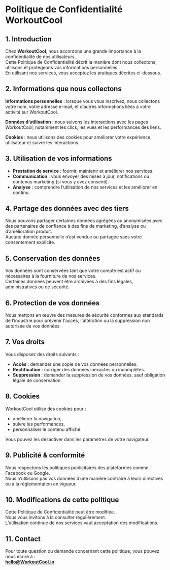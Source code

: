 # Politique de Confidentialité WorkoutCool

## 1. Introduction

Chez **WorkoutCool**, nous accordons une grande importance à la confidentialité de nos utilisateurs.  
Cette Politique de Confidentialité décrit la manière dont nous collectons, utilisons et protégeons vos informations personnelles.  
En utilisant nos services, vous acceptez les pratiques décrites ci-dessous.

## 2. Informations que nous collectons

**Informations personnelles** : lorsque vous vous inscrivez, nous collectons votre nom, votre adresse e-mail, et d’autres informations liées à votre activité sur WorkoutCool.

**Données d’utilisation** : nous suivons les interactions avec les pages WorkoutCool, notamment les clics, les vues et les performances des liens.

**Cookies** : nous utilisons des cookies pour améliorer votre expérience utilisateur et suivre les interactions.

## 3. Utilisation de vos informations

- **Prestation de service** : fournir, maintenir et améliorer nos services.
- **Communication** : vous envoyer des mises à jour, notifications ou contenus marketing (si vous y avez consenti).
- **Analyse** : comprendre l’utilisation de nos services et les améliorer en continu.

## 4. Partage des données avec des tiers

Nous pouvons partager certaines données agrégées ou anonymisées avec des partenaires de confiance à des fins de marketing, d’analyse ou d’amélioration produit.  
Aucune donnée personnelle n’est vendue ou partagée sans votre consentement explicite.

## 5. Conservation des données

Vos données sont conservées tant que votre compte est actif ou nécessaires à la fourniture de nos services.  
Certaines données peuvent être archivées à des fins légales, administratives ou de sécurité.

## 6. Protection de vos données

Nous mettons en œuvre des mesures de sécurité conformes aux standards de l’industrie pour prévenir l'accès, l'altération ou la suppression non autorisée de vos données.

## 7. Vos droits

Vous disposez des droits suivants :

- **Accès** : demander une copie de vos données personnelles.
- **Rectification** : corriger des données inexactes ou incomplètes.
- **Suppression** : demander la suppression de vos données, sauf obligation légale de conservation.

## 8. Cookies

WorkoutCool utilise des cookies pour :

- améliorer la navigation,
- suivre les performances,
- personnaliser le contenu affiché.

Vous pouvez les désactiver dans les paramètres de votre navigateur.

## 9. Publicité & conformité

Nous respectons les politiques publicitaires des plateformes comme Facebook ou Google.  
Nous n’utilisons pas vos données d’une manière contraire à leurs directives ou à la réglementation en vigueur.

## 10. Modifications de cette politique

Cette Politique de Confidentialité peut être modifiée.  
Nous vous invitons à la consulter régulièrement.  
L’utilisation continue de nos services vaut acceptation des modifications.

## 11. Contact

Pour toute question ou demande concernant cette politique, vous pouvez nous écrire à :  
**[hello@WorkoutCool.io](mailto:hello@WorkoutCool.io)**

